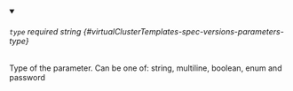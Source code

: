 
<details className="config-field" data-expandable="false" open>
<summary>

###### `type` <span className="config-field-required" data-required="false">required</span> <span className="config-field-type">string</span> <span className="config-field-default"></span> <span className="config-field-enum"></span> {#virtualClusterTemplates-spec-versions-parameters-type}

Type of the parameter. Can be one of:
string, multiline, boolean, enum and password

</summary>



</details>
